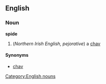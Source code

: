 == English ==
=== Noun ===
[[Category:English nouns]]
'''spide'''
#(''Northern Irish English, pejorative'') a [[chav]]
==== Synonyms ====
* [[chav]]